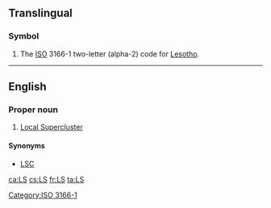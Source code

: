 {{also|ls|Ls|.ls|l's|'ls|L.S.|L&S|L's}}
==Translingual==

===Symbol===
{{head|mul|symbol}}
# The [[ISO]] 3166-1 two-letter (alpha-2) code for [[Lesotho]].

[[Category:ISO 3166-1]]

----

==English==

===Proper noun===
{{en-prop}}

# {{lb|en|astronomy}} [[Local Supercluster]]

====Synonyms====
* {{sense|Local Supercluster}} [[LSC]]

[[ca:LS]]
[[cs:LS]]
[[fr:LS]]
[[ta:LS]]